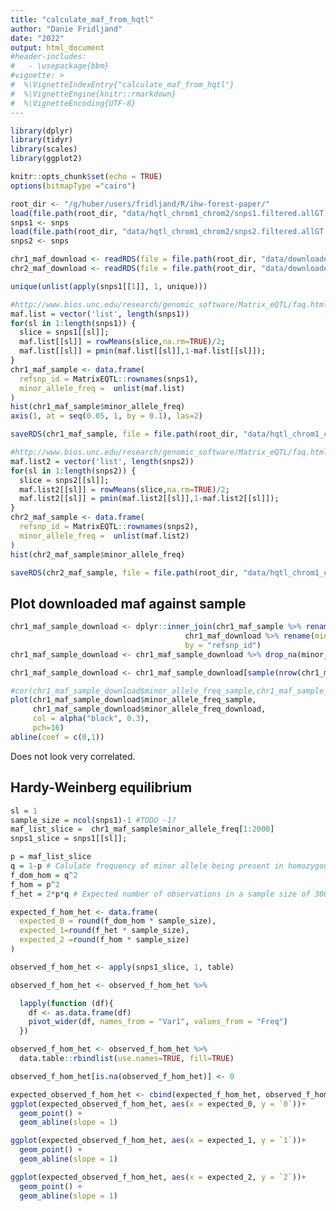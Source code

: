 ```yaml
---
title: "calculate_maf_from_hqtl"
author: "Danie Fridljand"
date: "2022"
output: html_document
#header-includes:
#   - \usepackage{bbm}
#vignette: >
#  %\VignetteIndexEntry{"calculate_maf_from_hqtl"}
#  %\VignetteEngine{knitr::rmarkdown}
#  %\VignetteEncoding{UTF-8}
---
```


```r
library(dplyr)
library(tidyr)
library(scales)
library(ggplot2)

knitr::opts_chunk$set(echo = TRUE)
options(bitmapType ="cairo")
```


```r
root_dir <- "/g/huber/users/fridljand/R/ihw-forest-paper/"
load(file.path(root_dir, "data/hqtl_chrom1_chrom2/snps1.filtered.allGT.txt.rda"))
snps1 <- snps
load(file.path(root_dir, "data/hqtl_chrom1_chrom2/snps2.filtered.allGT.txt.rda"))
snps2 <- snps

chr1_maf_download <- readRDS(file = file.path(root_dir, "data/downloaded_covariates/chr1_maf.Rds"))
chr2_maf_download <- readRDS(file = file.path(root_dir, "data/downloaded_covariates/chr2_maf.Rds"))

unique(unlist(apply(snps1[[1]], 1, unique)))
```

```r
#http://www.bios.unc.edu/research/genomic_software/Matrix_eQTL/faq.html
maf.list = vector('list', length(snps1))
for(sl in 1:length(snps1)) {
  slice = snps1[[sl]];
  maf.list[[sl]] = rowMeans(slice,na.rm=TRUE)/2;
  maf.list[[sl]] = pmin(maf.list[[sl]],1-maf.list[[sl]]);
}
chr1_maf_sample <- data.frame(
  refsnp_id = MatrixEQTL::rownames(snps1),
  minor_allele_freq =  unlist(maf.list)
)
hist(chr1_maf_sample$minor_allele_freq)
axis(1, at = seq(0.05, 1, by = 0.1), las=2)
```

```r
saveRDS(chr1_maf_sample, file = file.path(root_dir, "data/hqtl_chrom1_chrom2/chr1_maf_sample.rds"))
```

```r
#http://www.bios.unc.edu/research/genomic_software/Matrix_eQTL/faq.html
maf.list2 = vector('list', length(snps2))
for(sl in 1:length(snps2)) {
  slice = snps2[[sl]];
  maf.list2[[sl]] = rowMeans(slice,na.rm=TRUE)/2;
  maf.list2[[sl]] = pmin(maf.list2[[sl]],1-maf.list2[[sl]]);
}
chr2_maf_sample <- data.frame(
  refsnp_id = MatrixEQTL::rownames(snps2),
  minor_allele_freq =  unlist(maf.list2)
)
hist(chr2_maf_sample$minor_allele_freq)
```

```r
saveRDS(chr2_maf_sample, file = file.path(root_dir, "data/hqtl_chrom1_chrom2/chr2_maf_sample.rds"))
```

## Plot downloaded maf against sample
```r
chr1_maf_sample_download <- dplyr::inner_join(chr1_maf_sample %>% rename(minor_allele_freq_sample = minor_allele_freq),
                                       chr1_maf_download %>% rename(minor_allele_freq_download = minor_allele_freq),
                                       by = "refsnp_id")
chr1_maf_sample_download <- chr1_maf_sample_download %>% drop_na(minor_allele_freq_download)

chr1_maf_sample_download <- chr1_maf_sample_download[sample(nrow(chr1_maf_sample_download), 3000), ]

#cor(chr1_maf_sample_download$minor_allele_freq_sample,chr1_maf_sample_download$minor_allele_freq_download)
plot(chr1_maf_sample_download$minor_allele_freq_sample, 
     chr1_maf_sample_download$minor_allele_freq_download,
     col = alpha("black", 0.3), 
     pch=16)
abline(coef = c(0,1))

```
Does not look very correlated. 

## Hardy-Weinberg equilibrium
```r
sl = 1
sample_size = ncol(snps1)-1 #TODO -1?
maf_list_slice =  chr1_maf_sample$minor_allele_freq[1:2000]
snps1_slice = snps1[[sl]];
```

```r
p = maf_list_slice
q = 1-p # Calulate frequency of minor allele being present in homozygous and heterozygous state
f_dom_hom = q^2
f_hom = p^2 
f_het = 2*p*q # Expected number of observations in a sample size of 300 

expected_f_hom_het <- data.frame(
  expected_0 = round(f_dom_hom * sample_size),
  expected_1=round(f_het * sample_size),
  expected_2 =round(f_hom * sample_size)
)
```

```r
observed_f_hom_het <- apply(snps1_slice, 1, table)

observed_f_hom_het <- observed_f_hom_het %>%

  lapply(function (df){
    df <- as.data.frame(df)
    pivot_wider(df, names_from = "Var1", values_from = "Freq")
  })

observed_f_hom_het <- observed_f_hom_het %>%
  data.table::rbindlist(use.names=TRUE, fill=TRUE)

observed_f_hom_het[is.na(observed_f_hom_het)] <- 0
```

```r
expected_observed_f_hom_het <- cbind(expected_f_hom_het, observed_f_hom_het)
ggplot(expected_observed_f_hom_het, aes(x = expected_0, y = `0`))+
  geom_point() +
  geom_abline(slope = 1)
```
```r
ggplot(expected_observed_f_hom_het, aes(x = expected_1, y = `1`))+
  geom_point() +
  geom_abline(slope = 1)
```

```r
ggplot(expected_observed_f_hom_het, aes(x = expected_2, y = `2`))+
  geom_point() +
  geom_abline(slope = 1)
```
  

